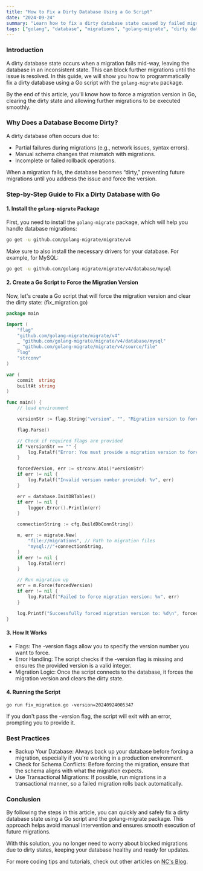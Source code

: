 ```yaml
---
title: "How to Fix a Dirty Database Using a Go Script"
date: "2024-09-24"
summary: "Learn how to fix a dirty database state caused by failed migrations in Go using the golang-migrate package, even when you don't have MySQL admin permissions."
tags: ["golang", "database", "migrations", "golang-migrate", "dirty database", "fix database", "Go scripts"]
---
```


### Introduction

A dirty database state occurs when a migration fails mid-way, leaving the database in an inconsistent state. This can block further migrations until the issue is resolved. In this guide, we will show you how to programmatically fix a dirty database using a Go script with the `golang-migrate` package.

By the end of this article, you'll know how to force a migration version in Go, clearing the dirty state and allowing further migrations to be executed smoothly.

### Why Does a Database Become Dirty?

A dirty database often occurs due to:

- Partial failures during migrations (e.g., network issues, syntax errors).
- Manual schema changes that mismatch with migrations.
- Incomplete or failed rollback operations.

When a migration fails, the database becomes “dirty,” preventing future migrations until you address the issue and force the version.

### Step-by-Step Guide to Fix a Dirty Database with Go

#### 1. Install the `golang-migrate` Package

First, you need to install the `golang-migrate` package, which will help you handle database migrations:

```bash
go get -u github.com/golang-migrate/migrate/v4
```

Make sure to also install the necessary drivers for your database. For example, for MySQL:

```bash
go get -u github.com/golang-migrate/migrate/v4/database/mysql
```

#### 2. Create a Go Script to Force the Migration Version

Now, let's create a Go script that will force the migration version and clear the dirty state: (fix_migration.go)

```go
package main

import (
	"flag"
	"github.com/golang-migrate/migrate/v4"
	_ "github.com/golang-migrate/migrate/v4/database/mysql"
	_ "github.com/golang-migrate/migrate/v4/source/file"
	"log"
	"strconv"
)

var (
	commit  string
	builtAt string
)

func main() {
	// load environment

	versionStr := flag.String("version", "", "Migration version to force (required)")

	flag.Parse()

	// Check if required flags are provided
	if *versionStr == "" {
		log.Fatalf("Error: You must provide a migration version to force using the -version flag")
	}

	forcedVersion, err := strconv.Atoi(*versionStr)
	if err != nil {
		log.Fatalf("Invalid version number provided: %v", err)
	}

	err = database.InitDBTables()
	if err != nil {
		logger.Error().Println(err)
	}

	connectionString := cfg.BuildDbConnString()

	m, err := migrate.New(
		"file://migrations", // Path to migration files
		"mysql://"+connectionString,
	)
	if err != nil {
		log.Fatal(err)
	}

	// Run migration up
	err = m.Force(forcedVersion)
	if err != nil {
		log.Fatalf("Failed to force migration version: %v", err)
	}

	log.Printf("Successfully forced migration version to: %d\n", forcedVersion)
}

```

#### 3. How It Works

- Flags: The -version flags allow you to specify the version number you want to force.
- Error Handling: The script checks if the -version flag is missing and ensures the provided version is a valid integer.
- Migration Logic: Once the script connects to the database, it forces the migration version and clears the dirty state.

#### 4. Running the Script

```
go run fix_migration.go -version=20240924005347
```

If you don't pass the -version flag, the script will exit with an error, prompting you to provide it.

### Best Practices
- Backup Your Database: Always back up your database before forcing a migration, especially if you're working in a production environment.
- Check for Schema Conflicts: Before forcing the migration, ensure that the schema aligns with what the migration expects.
- Use Transactional Migrations: If possible, run migrations in a transactional manner, so a failed migration rolls back automatically.

### Conclusion
By following the steps in this article, you can quickly and safely fix a dirty database state using a Go script and the golang-migrate package. This approach helps avoid manual intervention and ensures smooth execution of future migrations.

With this solution, you no longer need to worry about blocked migrations due to dirty states, keeping your database healthy and ready for updates.

For more coding tips and tutorials, check out other articles on [NC's Blog](http://nc-andriansyah.me).